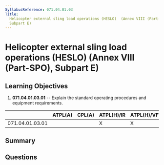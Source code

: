 ```yaml
---
SyllabusReference: 071.04.01.03
Title:
  Helicopter external sling load operations (HESLO)  (Annex VIII (Part-SPO),
  Subpart E)
---
```


# Helicopter external sling load operations (HESLO) (Annex VIII (Part-SPO), Subpart E)

## Learning Objectives

1. **071.04.01.03.01** -- Explain the standard operating procedures and equipment
   requirements.

|                 | ATPL(A) | CPL(A) | ATPL(H)/IR | ATPL(H)/VFR | CPL(H) | IR  | CBIR(A) |
| --------------- | ------- | ------ | ---------- | ----------- | ------ | --- | ------- |
| 071.04.01.03.01 |         |        | X          | X           | X      |     |         |

## Summary

## Questions
